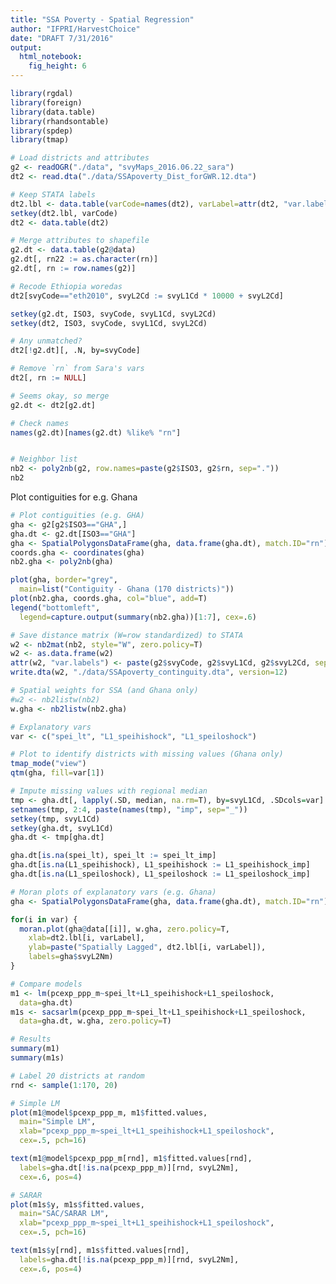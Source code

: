 ```yaml
---
title: "SSA Poverty - Spatial Regression"
author: "IFPRI/HarvestChoice"
date: "DRAFT 7/31/2016"
output: 
  html_notebook: 
    fig_height: 6
---
```


```r

library(rgdal)
library(foreign)
library(data.table)
library(rhandsontable)
library(spdep)
library(tmap)

# Load districts and attributes
g2 <- readOGR("./data", "svyMaps_2016.06.22_sara")
dt2 <- read.dta("./data/SSApoverty_Dist_forGWR.12.dta")

# Keep STATA labels
dt2.lbl <- data.table(varCode=names(dt2), varLabel=attr(dt2, "var.labels"))
setkey(dt2.lbl, varCode)
dt2 <- data.table(dt2)

# Merge attributes to shapefile
g2.dt <- data.table(g2@data)
g2.dt[, rn22 := as.character(rn)]
g2.dt[, rn := row.names(g2)]

# Recode Ethiopia woredas
dt2[svyCode=="eth2010", svyL2Cd := svyL1Cd * 10000 + svyL2Cd]

setkey(g2.dt, ISO3, svyCode, svyL1Cd, svyL2Cd)
setkey(dt2, ISO3, svyCode, svyL1Cd, svyL2Cd)

# Any unmatched?
dt2[!g2.dt][, .N, by=svyCode]

# Remove `rn` from Sara's vars
dt2[, rn := NULL]

# Seems okay, so merge
g2.dt <- dt2[g2.dt]

# Check names
names(g2.dt)[names(g2.dt) %like% "rn"]



```

```r

# Neighbor list
nb2 <- poly2nb(g2, row.names=paste(g2$ISO3, g2$rn, sep="."))
nb2

```


Plot contiguities for e.g. Ghana


```r
# Plot contiguities (e.g. GHA)
gha <- g2[g2$ISO3=="GHA",]
gha.dt <- g2.dt[ISO3=="GHA"]
gha <- SpatialPolygonsDataFrame(gha, data.frame(gha.dt), match.ID="rn")
coords.gha <- coordinates(gha)
nb2.gha <- poly2nb(gha)

plot(gha, border="grey",
  main=list("Contiguity - Ghana (170 districts)"))
plot(nb2.gha, coords.gha, col="blue", add=T)
legend("bottomleft", 
  legend=capture.output(summary(nb2.gha))[1:7], cex=.6)


```

```r

# Save distance matrix (W=row standardized) to STATA
w2 <- nb2mat(nb2, style="W", zero.policy=T)
w2 <- as.data.frame(w2)
attr(w2, "var.labels") <- paste(g2$svyCode, g2$svyL1Cd, g2$svyL2Cd, sep=".")
write.dta(w2, "./data/SSApoverty_continguity.dta", version=12)

```


```r

# Spatial weights for SSA (and Ghana only)
#w2 <- nb2listw(nb2)
w.gha <- nb2listw(nb2.gha)

# Explanatory vars
var <- c("spei_lt", "L1_speihishock", "L1_speiloshock")

# Plot to identify districts with missing values (Ghana only)
tmap_mode("view")
qtm(gha, fill=var[1])

# Impute missing values with regional median
tmp <- gha.dt[, lapply(.SD, median, na.rm=T), by=svyL1Cd, .SDcols=var]
setnames(tmp, 2:4, paste(names(tmp), "imp", sep="_"))
setkey(tmp, svyL1Cd)
setkey(gha.dt, svyL1Cd)
gha.dt <- tmp[gha.dt]

gha.dt[is.na(spei_lt), spei_lt := spei_lt_imp]
gha.dt[is.na(L1_speihishock), L1_speihishock := L1_speihishock_imp]
gha.dt[is.na(L1_speiloshock), L1_speiloshock := L1_speiloshock_imp]

```


```r

# Moran plots of explanatory vars (e.g. Ghana)
gha <- SpatialPolygonsDataFrame(gha, data.frame(gha.dt), match.ID="rn")

for(i in var) {
  moran.plot(gha@data[[i]], w.gha, zero.policy=T,
    xlab=dt2.lbl[i, varLabel], 
    ylab=paste("Spatially Lagged", dt2.lbl[i, varLabel]),
    labels=gha$svyL2Nm)
}

```



```r

# Compare models
m1 <- lm(pcexp_ppp_m~spei_lt+L1_speihishock+L1_speiloshock, 
  data=gha.dt)
m1s <- sacsarlm(pcexp_ppp_m~spei_lt+L1_speihishock+L1_speiloshock, 
  data=gha.dt, w.gha, zero.policy=T)

# Results
summary(m1)
summary(m1s)

```



```r

# Label 20 districts at random
rnd <- sample(1:170, 20)
```

```r

# Simple LM
plot(m1@model$pcexp_ppp_m, m1$fitted.values,
  main="Simple LM", 
  xlab="pcexp_ppp_m~spei_lt+L1_speihishock+L1_speiloshock",
  cex=.5, pch=16)

text(m1@model$pcexp_ppp_m[rnd], m1$fitted.values[rnd], 
  labels=gha.dt[!is.na(pcexp_ppp_m)][rnd, svyL2Nm],
  cex=.6, pos=4)

# SARAR
plot(m1s$y, m1s$fitted.values,
  main="SAC/SARAR LM", 
  xlab="pcexp_ppp_m~spei_lt+L1_speihishock+L1_speiloshock",
  cex=.5, pch=16)

text(m1s$y[rnd], m1s$fitted.values[rnd], 
  labels=gha.dt[!is.na(pcexp_ppp_m)][rnd, svyL2Nm],
  cex=.6, pos=4)

```

